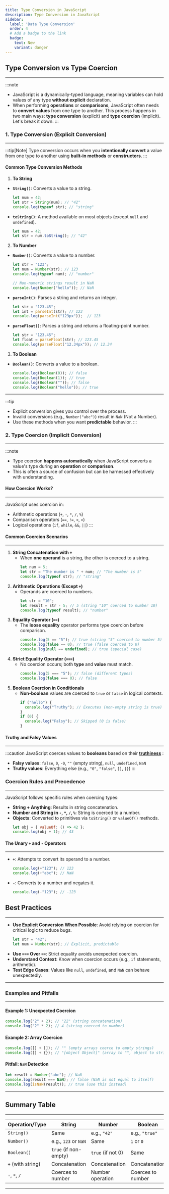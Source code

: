 ```yaml
---
title: Type Conversion in JavaScript
description: Type Conversion in JavaScript
sidebar:
  label: 'Data Type Conversion'
  order: 4
  # Add a badge to the link
  badge:
    text: New
    variant: danger
---
```

## Type Conversion vs Type Coercion
---
:::note
- JavaScript is a dynamically-typed language, meaning variables can hold values of any type **without explicit** declaration. 
- When performing **operations** or **comparisons**, JavaScript often needs to **convert values** from one type to another. This process happens in two main ways: **type conversion** (explicit) and **type coercion** (implicit). Let's break it down.
:::

### 1. Type Conversion (Explicit Conversion)
---
:::tip[Note]
Type conversion occurs when you **intentionally convert** a value from one type to another using **built-in methods** or **constructors**.
:::

#### Common Type Conversion Methods
1. **To String**
  - **`String()`**: Converts a value to a string.
    ```javascript
    let num = 42;
    let str = String(num); // "42"
    console.log(typeof str); // "string"
    ```
  - **`toString()`**: A method available on most objects (except `null` and `undefined`).
    ```javascript
    let num = 42;
    let str = num.toString(); // "42"
    ```
2. **To Number**
  - **`Number()`**: Converts a value to a number.
    ```javascript
    let str = "123";
    let num = Number(str); // 123
    console.log(typeof num); // "number"

    // Non-numeric strings result in NaN
    console.log(Number("hello")); // NaN
    ```
  - **`parseInt()`**: Parses a string and returns an integer.
    ```javascript
    let str = "123.45";    
    let int = parseInt(str); // 123
    console.log(parseInt("123px"));  // 123
    ```
  - **`parseFloat()`**: Parses a string and returns a floating-point number.
    ```javascript
    let str = "123.45";
    let float = parseFloat(str); // 123.45
    console.log(parseFloat("12.34px")); // 12.34
    ```

3. **To Boolean**
  - **`Boolean()`**: Converts a value to a boolean.
    ```javascript
    console.log(Boolean(0)); // false
    console.log(Boolean(1)); // true
    console.log(Boolean("")); // false
    console.log(Boolean("hello")); // true
    ```
---

:::tip
- Explicit conversion gives you control over the process.
- Invalid conversions (e.g., `Number("abc")`) result in `NaN` (Not a Number).
- Use these methods when you want **predictable** behavior.
:::

### 2. **Type Coercion (Implicit Conversion)**
---

:::note
- Type coercion **happens automatically** when JavaScript converts a value's type during an **operation** or **comparison**. 
- This is often a source of confusion but can be harnessed effectively with understanding.

#### How Coercion Works?
---
JavaScript uses coercion in:
- Arithmetic operations (`+`, `-`, `*`, `/`, `%`)
- Comparison operators (`==`, `!=`, `<`, `>`)
- Logical operations (`if`, `while`, `&&`, `||`)
:::

#### Common Coercion Scenarios
---
1. **String Concatenation with `+`**
   - When **one operand** is a string, the other is coerced to a string.
     ```javascript
     let num = 5;
     let str = "The number is " + num; // "The number is 5"
     console.log(typeof str); // "string"
     ```
2. **Arithmetic Operations (Except `+`)**
   - Operands are coerced to numbers.
     ```javascript
     let str = "10";
     let result = str - 5; // 5 (string "10" coerced to number 10)
     console.log(typeof result); // "number"
     ```
3. **Equality Operator (`==`)**
   - The **loose equality** operator performs type coercion before comparison.
     ```javascript
     console.log(5 == "5"); // true (string "5" coerced to number 5)
     console.log(false == 0); // true (false coerced to 0)
     console.log(null == undefined); // true (special case)
     ```
4. **Strict Equality Operator (`===`)**
   - No coercion occurs; both **type** and **value** must match.
     ```javascript
     console.log(5 === "5"); // false (different types)
     console.log(false === 0); // false
     ```
5. **Boolean Coercion in Conditionals**
   - **Non-boolean** values are coerced to `true` or `false` in logical contexts.
     ```javascript
     if ("hello") {
       console.log("Truthy"); // Executes (non-empty string is true)
     }
     if (0) {
       console.log("Falsy"); // Skipped (0 is false)
     }
     ```

#### Truthy and Falsy Values
---
:::caution
JavaScript coerces values to **booleans** based on their **[truthiness](https://developer.mozilla.org/en-US/docs/Glossary/Truthy)** :
- **Falsy values**: `false`, `0`, `-0`, `""` (empty string), `null`, `undefined`, `NaN`
- **Truthy values**: Everything else (e.g., `"0"`, `"false"`, `[]`, `{}`)
:::

### Coercion Rules and Precedence
---
JavaScript follows specific rules when coercing types:
- **String + Anything**: Results in string concatenation.
- **Number and String in `-`, `*`, `/`, `%`**: String is coerced to a number.
- **Objects**: Converted to primitives via `toString()` or `valueOf()` methods.
  ```javascript
  let obj = { valueOf: () => 42 };
  console.log(obj + 1); // 43
  ```

#### The Unary `+` and `-` Operators
---
- **`+`**: Attempts to convert its operand to a number.
  ```javascript
  console.log(+"123"); // 123
  console.log(+"abc"); // NaN
  ```
- **`-`**: Converts to a number and negates it.
  ```javascript
  console.log(-"123"); // -123
  ```

## Best Practices
---
- **Use Explicit Conversion When Possible**: Avoid relying on coercion for critical logic to reduce bugs.
  ```javascript
  let str = "42";
  let num = Number(str); // Explicit, predictable
  ```
- **Use `===` Over `==`**: Strict equality avoids unexpected coercion.
- **Understand Context**: Know when coercion occurs (e.g., `if` statements, arithmetic).
- **Test Edge Cases**: Values like `null`, `undefined`, and `NaN` can behave unexpectedly.

---

### Examples and Pitfalls
----
#### Example 1: Unexpected Coercion
```javascript
console.log("2" + 2); // "22" (string concatenation)
console.log("2" * 2); // 4 (string coerced to number)
```
#### Example 2: Array Coercion
```javascript
console.log([] + []); // "" (empty arrays coerce to empty strings)
console.log([] + {}); // "[object Object]" (array to "", object to string)
```
#### Pitfall: `NaN` Detection
```javascript
let result = Number("abc"); // NaN
console.log(result === NaN); // false (NaN is not equal to itself)
console.log(isNaN(result)); // true (use this instead)
```

---

## Summary Table
---
| Operation/Type          | String             | Number         | Boolean        |
|--------------------------|--------------------|----------------|----------------|
| `String()`              | Same               | e.g., `"42"`   | e.g., `"true"` |
| `Number()`              | e.g., `123` or `NaN` | Same          | `1` or `0`     |
| `Boolean()`             | `true` (if non-empty) | `true` (if not 0) | Same       |
| `+` (with string)       | Concatenation      | Concatenation  | Concatenation  |
| `-`, `*`, `/`           | Coerces to number  | Number operation | Coerces to number |

---
